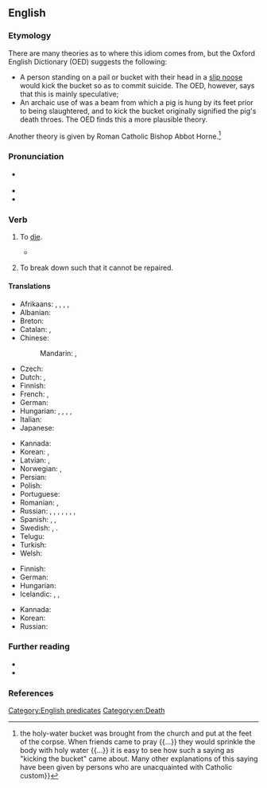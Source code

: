 ==English==
{{was wotd|2007|December|6}}

===Etymology===
There are many theories as to where this idiom comes from, but the Oxford English Dictionary (OED) suggests the following:
* A person standing on a pail or bucket with their head in a [[slip noose]] would kick the bucket so as to commit suicide. The OED, however, says that this is mainly speculative;
* An archaic use of {{m|en|bucket}} was a beam from which a pig is hung by its feet prior to being slaughtered, and to kick the bucket originally signified the pig's death throes. The OED finds this a more plausible theory.

Another theory is given by Roman Catholic Bishop Abbot Horne.<ref>{{cite-book|en|title=Relics of Popery|author=Abbot Horne|publisher=Catholic Truth Society London|year=1949|page=6|passage=After death, when a body had been laid out, {{...}} the holy-water bucket was brought from the church and put at the feet of the corpse. When friends came to pray {{...}} they would sprinkle the body with holy water {{...}} it is easy to see how such a saying as "kicking the bucket" came about. Many other explanations of this saying have been given by persons who are unacquainted with Catholic custom}}</ref>

===Pronunciation===
* {{a|RP|US}} {{IPA|en|/ˈkɪk ðə ˈbʌkɪt/}}
* {{audio|en|en-us-kick the bucket.ogg|Audio (US)}}
* {{audio|en|en-au-kick the bucket.ogg|Audio (AU)}}

===Verb===
{{en-verb|*}}

# {{lb|en|idiomatic|euphemistic|colloquial|humorous}} To [[die]].
#: {{syn|en|bite the dust|buy the farm|Thesaurus:die}}
#: {{ux|en|The old horse finally '''kicked the bucket'''.}}
#* {{quote-web|en|quotee={{w|Jan Morris}}|author=Sam Jordison|url=http://www.theguardian.com/books/booksblog/2015/apr/22/jan-morris-talks-about-venice|title=Jan Morris talks about Venice|date=2015-04-22|work=The Guardian|passage=My posthumous book Allegorizings, which will go to press in London and New York the minute I '''kick the bucket''', is loosely governed by my growing conviction that almost nothing in life is only what it seems. It contains nothing revelatory at all.}}
# {{lb|en|idiomatic|colloquial|of a machine}} To break down such that it cannot be repaired.
#: {{ux|en|I think my sewing machine has '''kicked the bucket'''.}}

====Translations====
{{trans-top|to die}}
* Afrikaans: {{t|af|skop die emmer|lit=kick the bucket}}, {{t|af|gee die gees|lit=give up the ghost}}, {{t|af|steek die lepel in die dak|lit=stick the spoon into the roof}}, {{t|af|gaan bokveld toe|lit=go to the buck/goat field}}, {{t|af|verwissel die tydelike met die ewige|lit=exchange the temporary for the eternal}}
* Albanian: {{t|sq|drodhi këmbën|lit=twitched the leg}}
* Breton: {{t+|br|lipat e loa|lit=to lick one's spoon}}
* Catalan: {{t|ca|estirar la pota|lit=stretch the leg}}, {{t+|ca|dinyar-la}}
* Chinese:
*: Mandarin: {{t+|cmn|翹辮子|sc=Hani}}, {{t+|cmn|翘辫子|tr=qiào biànzi|sc=Hani|lit=raise the plait}}
* Czech: {{t+|cs|zaklepat bačkorama|lit=to clap a pair of slippers}}
* Dutch: {{t|nl|de pijp uit gaan}}, {{t|nl|het loodje leggen|lit=lay the lot}}
* Finnish: {{t+|fi|potkaista tyhjää|lit=to kick a void}}
* French: {{t+|fr|passer l'arme à gauche|lit=pass the weapon to the left}}, {{t+|fr|casser sa pipe|lit=to break one's smoking}}
* German: {{t+|de|den Löffel abgeben|lit=give away the spoon}}
* Hungarian: {{t+|hu|elpatkol}}, {{t|hu|felrúgja a gyertyát}}, {{t|hu|beadja a kulcsot}}, {{t|hu|feldobja a bakancsot}}, {{t|hu|feldobja a talpát}}
* Italian: {{t|it|tirare le cuoia}}
* Japanese: {{t|ja|くたばる|tr=kutabaru}}
{{trans-mid}}
* Kannada: {{t+|kn|ಸಾಯು|sc=Knda}}
* Korean: {{t+|ko|죽다}}, {{t+|ko|뻗다|lit=stretch out}}
* Latvian: {{t|lv|atdot galus|lit=give up the ends}}, {{t|lv|nolikt karoti|lit=put down the spoon}}
* Norwegian: {{t+|no|legge inn årene|lit=pull one's oars in}}, {{t+|no|gå i pennalet|lit=hit the pencil-box}}
* Persian: {{t|fa|ریق رحمت را سر کشیدن|tr=riq-e rahmat râ sar kešidan}}
* Polish: {{t+|pl|kopnąć w kalendarz|pf}}
* Portuguese: {{t+|pt|bater as botas|lit=beat one's boots}}
* Romanian: {{t|ro|da colțul|lit=turn around the corner}}, {{t|ro|da ortul popii|lit=pay a coin to the priest}}
* Russian: {{t+|ru|сыгра́ть в я́щик|lit=play into the casket}}, {{t+|ru|почить в бозе|lit=sleep in God}} {{q|solemn or ironical}}, {{t+|ru|преставиться}}, {{t+|ru|приказа́ть до́лго жить|lit=order to live long}}, {{t+|ru|откинуть копыта|lit=throw away the hooves}}, {{t+|ru|протяну́ть ноги|lit=stretch the legs}}, {{t+|ru|дать ду́ба|lit=give some oak}}, {{t|ru|коньки́ отбро́сить|lit=throw away the skates}}
* Spanish: {{t+|es|estirar la pata|lit=stretch the leg}}, {{t|es|colgar los guayos|lit=hang the football shoes}}, {{t|es|irse al otro barrio}}
* Swedish: {{t|sv|kila runt hörnet|lit=go around the corner}}, {{t+|sv|ta ner skylten|lit=take the sign down}}.
* Telugu: {{t|te|బాల్చీ తన్ను}}
* Turkish: {{t+|tr|nalları dikmek}}
* Welsh: {{t|cy|cicio'r bwced|lit=kick the bucket}}
{{trans-bottom}}

{{trans-top|to break down beyond repair}}
* Finnish: {{t|fi|[[hajota]] [[lopullisesti]]}}
* German: {{t|de|endgültig im Eimer sein}}
* Hungarian: {{t|hu|beadja a kulcsot}}
* Icelandic: {{t|is|eyðilegjast}}, {{t+|is|deyja}}, {{t|is|drepast}}
{{trans-mid}}
* Kannada: {{t|kn|ಸರಿಪಡಿಸಲಾಗದಷ್ಟು ಹಾಳಾದ|sc=Knda}}
* Korean: {{t|ko|고장나다}}
* Russian: {{t+|ru|накрыться медным тазом}}
{{trans-bottom}}

===Further reading===
* {{R:Phrase Finder|url=kick-the-bucket}}
* {{R:World Wide Words|url=qa/qa-kic1}}

===References===
<references/>

[[Category:English predicates]]
[[Category:en:Death]]